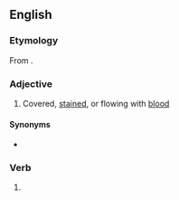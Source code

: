 ==English==

===Etymology===
From {{af|en|bloody|-ed}}.

===Adjective===
{{en-adj}}

# Covered, [[stained]], or flowing with [[blood]]

====Synonyms====
* {{l|en|ablood}}

===Verb===
{{head|en|verb form}}

# {{en-past of|bloody}}